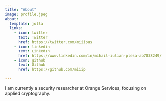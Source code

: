 ```yaml
---
title: "About"
image: profile.jpeg
about:
  template: jolla
  links:
    - icon: twitter
      text: Twitter
      href: https://twitter.com/miiipus
    - icon: linkedin
      text: LinkedIn
      href: https://www.linkedin.com/in/mihail-iulian-plesa-ab7838249/
    - icon: github
      text: Github
      href: https://github.com/miiip

---
```


I am currently a security researcher at Orange Services, focusing on applied cryptography.